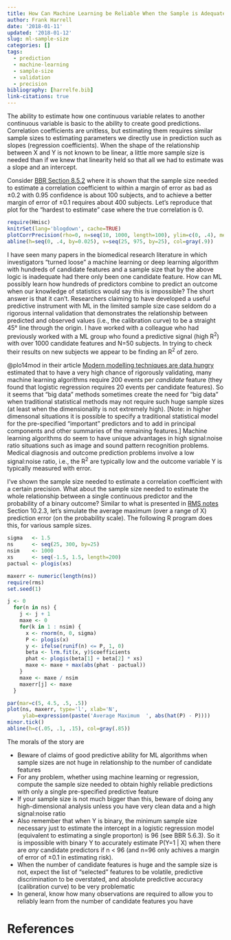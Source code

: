 ```yaml
---
title: How Can Machine Learning be Reliable When the Sample is Adequate for Only One Feature?
author: Frank Harrell
date: '2018-01-11'
updated: '2018-01-12'
slug: ml-sample-size
categories: []
tags:
  - prediction
  - machine-learning
  - sample-size
  - validation
  - precision
bibliography: [harrelfe.bib]
link-citations: true
---
```

The ability to estimate how one continuous variable relates to another continuous variable is basic to the ability to create good predictions.  Correlation coefficients are unitless, but estimating them requires similar sample sizes to estimating parameters we directly use in prediction such as slopes (regression coefficients).  When the shape of the relationship between X and Y is not known to be linear, a little more sample size is needed than if we knew that linearity held so that all we had to estimate was a slope and an intercept.

Consider [BBR Section 8.5.2](http://fharrell.com#links) where it is shown that the sample size needed to estimate a correlation coefficient to within a margin of error as bad as ±0.2 with 0.95 confidence is about 100 subjects, and to achieve a better margin of error of ±0.1 requires about 400 subjects.  Let's reproduce that plot for the "hardest to estimate" case where the true correlation is 0.

<style>
p.caption {
  font-size: 0.6em;
}
</style>

```r
require(Hmisc)
knitrSet(lang='blogdown', cache=TRUE)
plotCorrPrecision(rho=0, n=seq(10, 1000, length=100), ylim=c(0, .4), method='none')
abline(h=seq(0, .4, by=0.025), v=seq(25, 975, by=25), col=gray(.9))
```

I have seen many papers in the biomedical research literature in which investigators "turned loose" a machine learning or deep learning algorithm with hundreds of candidate features and a sample size that by the above logic is inadequate had there only been one candidate feature.  How can ML possibly learn how hundreds of predictors combine to predict an outcome when our knowledge of statistics would say this is impossible?  The short answer is that it can't.  Researchers claiming to have developed a useful predictive instrument with ML in the limited sample size case seldom do a rigorous internal validation that demonstrates the relationship between predicted and observed values (i.e., the calibration curve) to be a straight 45° line through the origin.   I have worked with a colleague who had previously worked with a ML group who found a predictive signal (high R^2^) with over 1000 candidate features and N=50 subjects.  In trying to check their results on new subjects we appear to be finding an R^2^ of zero.

@plo14mod  in their article [Modern modelling techniques are data hungry](https://bmcmedresmethodol.biomedcentral.com/articles/10.1186/1471-2288-14-137) estimated that to have a very high chance of rigorously validating, many machine learning algorithms require 200 events per *candidate* feature (they found that logistic regression requires 20 events per candidate features).  So it seems that "big data" methods sometimes create the need for "big data" when traditional statistical methods may not require such huge sample sizes (at least when the dimensionality is not extremely high).  [Note: in higher dimensonal situations it is possible to specify a traditional statistical model for the pre-specified "important" predictors and to add in principal components and other summaries of the remaining features.]  Machine learning algorithms do seem to have unique advantages in high signal:noise ratio situations such as image and sound pattern recognition problems.  Medical diagnosis and outcome prediction problems involve a low signal:noise ratio, i.e., the R^2^ are typically low and the outcome variable Y is typically measured with error.

I've shown the sample size needed to estimate a correlation coefficient with a certain precision.  What about the sample size needed to estimate the whole relationship between a single continuous predictor and the probability of a binary outcome?  Similar to what is presented in [RMS notes](http://fharrell.com#links) Section 10.2.3, let's simulate the average maximum (over a range of X) prediction error (on the probability scale).  The following R program does this, for various sample sizes.  

```r
sigma   <- 1.5
ns      <- seq(25, 300, by=25)
nsim    <- 1000
xs      <- seq(-1.5, 1.5, length=200)
pactual <- plogis(xs)

maxerr <- numeric(length(ns))
require(rms)
set.seed(1)

j <- 0
  for(n in ns) {
    j <- j + 1
    maxe <- 0
    for(k in 1 : nsim) {
      x <- rnorm(n, 0, sigma)
      P <- plogis(x)
      y <- ifelse(runif(n) <= P, 1, 0)
      beta <- lrm.fit(x, y)$coefficients
      phat <- plogis(beta[1] + beta[2] * xs)
      maxe <- maxe + max(abs(phat - pactual))
    }
    maxe <- maxe / nsim
    maxerr[j] <- maxe
  }

par(mar=c(5, 4.5, .5, .5))
plot(ns, maxerr, type='l', xlab='N',
     ylab=expression(paste('Average Maximum  ', abs(hat(P) - P))))
minor.tick()
abline(h=c(.05, .1, .15), col=gray(.85))
```

The morals of the story are

*  Beware of claims of good predictive ability for ML algorithms when sample sizes are not huge in relationship to the number of candidate features
*  For any problem, whether using machine learning or regression, compute the sample size needed to obtain highly reliable predictions with only a single pre-specified predictive feature
*  If your sample size is not much bigger than this, beware of doing any high-dimensional analysis unless you have very clean data and a high signal:noise ratio
*  Also remember that when Y is binary, the minimum sample size necessary just to estimate the intercept in a logistic regression model (equivalent to estimating a single proporton) is 96 (see BBR 5.6.3).  So it is impossible with binary Y to accurately estimate P(Y=1 | X) when there are *any* candidate predictors if n < 96 (and n=96 only achives a margin of error of ±0.1 in estimating risk).
*  When the number of candidate features is huge and the sample size is not, expect the list of "selected" features to be volatile, predictive discrimination to be overstated, and absolute predictive accuracy (calibration curve) to be very problematic
*  In general, know how many observations are required to allow you to reliably learn from the number of candidate features you have

# References
